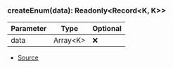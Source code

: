 ### createEnum(data): Readonly\<Record\<K, K>>
| Parameter | Type | Optional |
| ----------- | ----------- | ----------- |
| data | Array\<K> | ❌ |


- [Source](https://github.com/Androz2091/discord-player/blob/5a3437b/packages/utils/src/utils.ts#L1)